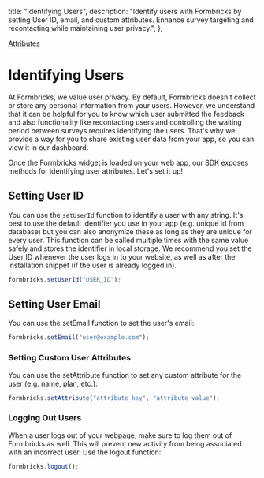   title: "Identifying Users",
  description:
    "Identify users with Formbricks by setting User ID, email, and custom attributes. Enhance survey targeting and recontacting while maintaining user privacy.",
};

[Attributes]()

# Identifying Users

At Formbricks, we value user privacy. By default, Formbricks doesn't collect or store any personal information from your users. However, we understand that it can be helpful for you to know which user submitted the feedback and also functionality like recontacting users and controlling the waiting period between surveys requires identifying the users. That's why we provide a way for you to share existing user data from your app, so you can view it in our dashboard.

Once the Formbricks widget is loaded on your web app, our SDK exposes methods for identifying user attributes. Let's set it up!

## Setting User ID

You can use the `setUserId` function to identify a user with any string. It's best to use the default identifier you use in your app (e.g. unique id from database) but you can also anonymize these as long as they are unique for every user. This function can be called multiple times with the same value safely and stores the identifier in local storage. We recommend you set the User ID whenever the user logs in to your website, as well as after the installation snippet (if the user is already logged in).

```javascript
formbricks.setUserId("USER_ID");
```

## Setting User Email

You can use the setEmail function to set the user's email:

```javascript
formbricks.setEmail("user@example.com");
```

### Setting Custom User Attributes

You can use the setAttribute function to set any custom attribute for the user (e.g. name, plan, etc.):

```javascript
formbricks.setAttribute("attribute_key", "attribute_value");
```

### Logging Out Users

When a user logs out of your webpage, make sure to log them out of Formbricks as well. This will prevent new activity from being associated with an incorrect user. Use the logout function:

```javascript
formbricks.logout();
```
